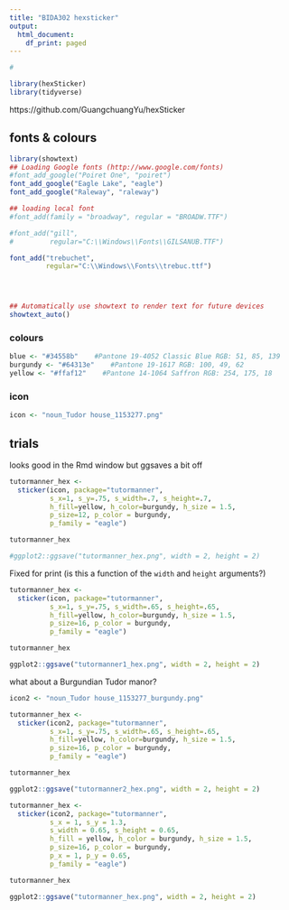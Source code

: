 ```yaml
---
title: "BIDA302 hexsticker"
output:
  html_document:
    df_print: paged
---
```



```r

# 

library(hexSticker)
library(tidyverse)

```

https://github.com/GuangchuangYu/hexSticker 



## fonts & colours

```r

library(showtext)
## Loading Google fonts (http://www.google.com/fonts)
#font_add_google("Poiret One", "poiret")
font_add_google("Eagle Lake", "eagle")
font_add_google("Raleway", "raleway")

## loading local font 
#font_add(family = "broadway", regular = "BROADW.TTF")

#font_add("gill",
#         regular="C:\\Windows\\Fonts\\GILSANUB.TTF")

font_add("trebuchet",
         regular="C:\\Windows\\Fonts\\trebuc.ttf")




## Automatically use showtext to render text for future devices
showtext_auto()


```


### colours


```r

blue <- "#34558b"    #Pantone 19-4052 Classic Blue RGB: 51, 85, 139
burgundy <- "#64313e"    #Pantone 19-1617 RGB: 100, 49, 62  
yellow <- "#ffaf12"    #Pantone 14-1064 Saffron RGB: 254, 175, 18

```


### icon

```r

icon <- "noun_Tudor house_1153277.png"

```


## trials

looks good in the Rmd window but ggsaves a bit off

```r

tutormanner_hex <- 
  sticker(icon, package="tutormanner", 
          s_x=1, s_y=.75, s_width=.7, s_height=.7,
          h_fill=yellow, h_color=burgundy, h_size = 1.5,
          p_size=12, p_color = burgundy,
          p_family = "eagle")

tutormanner_hex

#ggplot2::ggsave("tutormanner_hex.png", width = 2, height = 2)


```



Fixed for print (is this a function of the `width` and `height` arguments?)

```r

tutormanner_hex <- 
  sticker(icon, package="tutormanner", 
          s_x=1, s_y=.75, s_width=.65, s_height=.65,
          h_fill=yellow, h_color=burgundy, h_size = 1.5,
          p_size=16, p_color = burgundy,
          p_family = "eagle")

tutormanner_hex

ggplot2::ggsave("tutormanner1_hex.png", width = 2, height = 2)


```


what about a Burgundian Tudor manor?


```r

icon2 <- "noun_Tudor house_1153277_burgundy.png"

tutormanner_hex <- 
  sticker(icon2, package="tutormanner", 
          s_x=1, s_y=.75, s_width=.65, s_height=.65,
          h_fill=yellow, h_color=burgundy, h_size = 1.5,
          p_size=16, p_color = burgundy,
          p_family = "eagle")

tutormanner_hex

ggplot2::ggsave("tutormanner2_hex.png", width = 2, height = 2)


```



```r

tutormanner_hex <- 
  sticker(icon2, package="tutormanner", 
          s_x = 1, s_y = 1.3, 
          s_width = 0.65, s_height = 0.65,
          h_fill = yellow, h_color = burgundy, h_size = 1.5,
          p_size=16, p_color = burgundy,
          p_x = 1, p_y = 0.65,
          p_family = "eagle")

tutormanner_hex

ggplot2::ggsave("tutormanner_hex.png", width = 2, height = 2)



```



